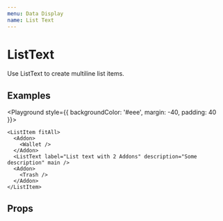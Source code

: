 ```yaml
---
menu: Data Display
name: List Text
---
```



# ListText

Use ListText to create multiline list items.

## Examples

<Playground style={{ backgroundColor: '#eee', margin: -40, padding: 40 }}>
  <List rize={1} sans>
    <ListText label="List text" description="Some description" />
    <ListText label="Reversed text" description="Some description" reverse />
  </List>
  <Divider invisible />
  <List rize={1} sans>
    <ListItem fitAll>
      <Addon>
        <Wallet />
      </Addon>
      <ListText label="List text with Addon" description="Some description" />
    </ListItem>


    <ListItem fitAll>
      <Addon>
        <Wallet />
      </Addon>
      <ListText label="List text with 2 Addons" description="Some description" main />
      <Addon>
        <Trash />
      </Addon>
    </ListItem>

  </List>
</Playground>


## Props

<Props of={ListText} />
